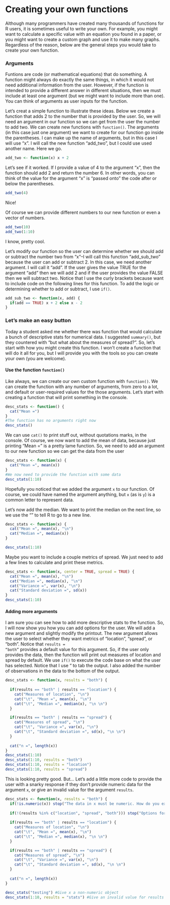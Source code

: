 <h1>Creating your own functions</h1>
Although many programmers have created many thousands of functions for R users, it is sometimes useful to write your own.  For example, you might want to calculate a specific value with an equation you found in a paper, or you might want to create a custom graph and use it to make many graphs.  Regardless of the reason, below are the general steps you would take to create your own function.   

<h3>Arguments</h3>
Funtions are code (or mathematical equations) that do something.  A function might always do exactly the same things, in which it would not need additional information from the user.  However, if the function is intended to provide a different answer in different situations, then we must include at least one argument (but we might want to include more than one).  You can think of arguments as user inputs for the function.  

Let's creat a simple function to illustrate these ideas.  Below we create a function that adds 2 to the number that is provided by the user.  So, we will need an argument in our function so we can get from the user the number to add two.  We can create new functions with <code>function()</code>.  The arguments (in this case just one argument) we want to create for our function go inside the parentheses.  I can make up the name of arguments, but in this case I will use "x".  I will call the new function "add_two", but I could use used another name.  Here we go.

```r
add_two <- function(x) x + 2
```

Let's see if it worked.  If I provide a value of 4 to the argument "x", then the function should add 2 and return the number 6.  In other words, you can think of the value for the argument "x" is "passed onto" the code after or below the parentheses.  

```r
add_two(4)
```

Nice!

Of course we can provide different numbers to our new function or even a vector of numbers.  

```r
add_two(10)
add_two(1:10)
```

I know, pretty cool.  

Let's modify our function so the user can determine whether we should add or subtract the number two from "x"--I will call this function "add_sub_two" because the user can add or subtract 2.  In this case, we need another argument.  I will call it "add".  If the user gives the value TRUE for the argument "add" then we will add 2 and if the user provides the value FALSE then we will subtract two.  Notice that I use the curly brackets because want to include code on the following lines for this function.  To add the logic or determining whether to add or subtract, I use <code>if()</code>.  

```r
add_sub_two <- function(x, add) {
  if(add == TRUE) x + 2 else x - 2
}
```

<h3>Let's make an easy button</h3>
Today a student asked me whether there was function that would calculate a bunch of descriptive stats for numerical data.  I suggested <code>summary()</code>, but they countered with "but what about the measures of spread?".  So, let's start with how you might create this function.  I won't create a function that will do it all for you, but I will provide you with the tools so you can create your own (you are welcome).  


<h4>Use the function <code>function()</code></h4>
Like always, we can create our own custom function with <code>function()</code>.  We can create the function with any number of arguments, from zero to a lot, and default or user-required values for the those arguments.  Let's start with creating a function that will print something in the console.  

```r
desc_stats <- function() {
  cat("Mean =")
}
#The function has no arguments right now
desc_stats()
```
We can use <code>cat()</code> to print stuff out, without quotations marks, in the console. Of course, we now want to add the mean of data, because just printing "Mean =" is a pretty lame function.  So, we need to add an argument to our new function so we can get the data from the user 

```r
desc_stats <- function(x) {
  cat("Mean =", mean(x))
}
#We now need to provide the function with some data
desc_stats(1:10)
```

Hopefully you noticed that we added the argument <code>x</code> to our function.  Of course, we could have named the argument anything, but <code>x</code> (as is <code>y</code>) is a common letter to represent data.  

Let's now add the median.  We want to print the median on the next line, so we use the "\n" to tell R to go to a new line.  

```r
desc_stats <- function(x) {
  cat("Mean =", mean(x), "\n")
  cat("Median =", median(x))
}

desc_stats(1:10)
```

Maybe you want to include a couple metrics of spread.  We just need to add a few lines to calculate and print these metrics.  

```r
desc_stats <- function(x, center = TRUE, spread = TRUE) {
  cat("Mean =", mean(x), "\n")
  cat("Median =", median(x), "\n")
  cat("Variance =", var(x), "\n")
  cat("Standard deviation =", sd(x))
}
desc_stats(1:10)
```

<h4>Adding more arguments</h4>

I am sure you can see how to add more descriptive stats to the function.  So, I will now show you how you can add options for the user.  We will add a new argument and slightly modify the printout.  The new argument allows the user to select whether they want metrics of "location", "spread", or "both".  Notice that <code>results = "both"</code> provides a default value for this argument.  So, if the user only provides the data, then the function will print out measures of location and spread by default.  We use <code>if()</code> to execute the code base on what the user has selected.  Notice that I use "\t" to tab the output.  I also added the number of observations in the data to the bottom of the output.  

```r
desc_stats <- function(x, results = "both") {
     
  if(results == "both" | results == "location") {
    cat("Measures of location", "\n")
    cat("\t", "Mean =", mean(x), "\n")
    cat("\t", "Median =", median(x), "\n \n")    
  }

  if(results == "both" | results == "spread") {
    cat("Measures of spread", "\n")
    cat("\t", "Variance =", var(x), "\n")
    cat("\t", "Standard deviation =", sd(x), "\n \n")
  }  
  
  cat("n =", length(x))
}
desc_stats(1:10)
desc_stats(1:10, results = "both")
desc_stats(1:10, results = "location") 
desc_stats(1:10, results = "spread") 
```

This is looking pretty good.  But... Let's add a little more code to provide the user with a snarky response if they don't provide numeric data for the argument <code>x</code>, or give an invalid value for the argument <code>results</code>.  

```r
desc_stats <- function(x, results = "both") {
  if(!is.numeric(x)) stop("The data in x must be numeric. How do you expect me to calculate the mean or variance of a non-numeric value?")
  
  if(!(results %in% c("location", "spread", "both"))) stop("Options for the results are: 'location', 'spread', or 'both' -- and not whatever you put.")
     
  if(results == "both" | results == "location") {
    cat("Measures of location", "\n")
    cat("\t", "Mean =", mean(x), "\n")
    cat("\t", "Median =", median(x), "\n \n")    
  }

  if(results == "both" | results == "spread") {
    cat("Measures of spread", "\n")
    cat("\t", "Variance =", var(x), "\n")
    cat("\t", "Standard deviation =", sd(x), "\n \n")
  }  
  
  cat("n =", length(x))
}
```
```r
desc_stats("testing") #Give x a non-numeric object
desc_stats(1:10, results = "stats") #Give an invalid value for results
```

